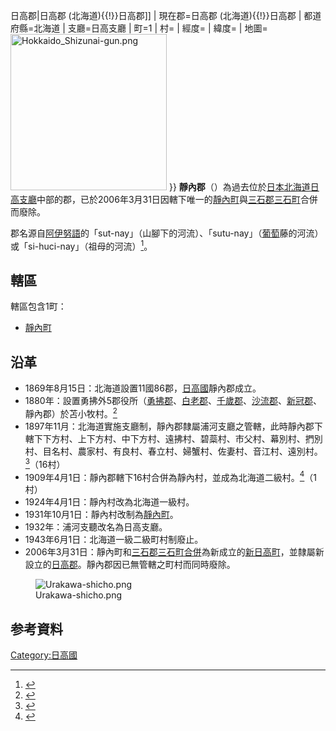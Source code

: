 {{日本郡 (廢除)
| 郡=靜內郡
| 日文原名=静内郡
| 平假名=しずないぐん
| 羅馬字拼音=Shizunai-gun
| 廢除時間=2006年3月31日
| 廢除理由=無管轄町村
| 廢除時處置=[[三石郡|三石郡]]、'''靜內郡''' → [[日高郡_(北海道){{!}}日高郡|日高郡 (北海道){{!}}日高郡]]
| 現在郡=日高郡 (北海道){{!}}日高郡
| 都道府縣=北海道
| 支廳=日高支廳
| 町=1
| 村=
| 經度=
| 緯度=
| 地圖=[[Image:Hokkaido_Shizunai-gun.png|250px]]
}}
'''靜內郡'''（{{jpn|j=静内郡|kyu=靜內郡|hg=しずないぐん|rm=Shizunai gun|f=y}}）為過去位於[[日本|日本]][[北海道|北海道]][[日高支廳|日高支廳]]中部的郡，已於2006年3月31日因轄下唯一的[[靜內町|靜內町]]與[[三石郡|三石郡]][[三石町|三石町]]合併而廢除。

郡名源自[[阿伊努語|阿伊努語]]的「sut-nay」（山腳下的河流）、「sutu-nay」（[[葡萄|葡萄]]藤的河流）或「si-huci-nay」（祖母的河流）<ref>{{Cite web|url=http://www.pref.hokkaido.lg.jp/ks/ass/grp/5160P.pdf|title=アイヌ語地名リスト|accessdate=2017-08-16|author=北海道庁|date=|publisher=北海道庁|archive-date=2018-04-17|archive-url=https://web.archive.org/web/20180417012332/http://www.pref.hokkaido.lg.jp/ks/ass/grp/5160P.pdf|dead-url=no}}</ref>。

==轄區==
轄區包含1町：
*[[靜內町|靜內町]]

==沿革==
*1869年8月15日：北海道設置11國86郡，[[日高國|日高國]]靜內郡成立。
*1880年：設置勇拂外5郡役所（[[勇拂郡|勇拂郡]]、[[白老郡|白老郡]]、[[千歲郡|千歲郡]]、[[沙流郡|沙流郡]]、[[新冠郡|新冠郡]]、靜內郡）於苫小牧村。<ref>{{Cite web| publisher=苫小牧市政府| title=苫小牧市的歷史| url=http://www.city.tomakomai.hokkaido.jp/history.htm| accessdate=2007年11月13日| language=ja| deadurl=yes| archiveurl=https://web.archive.org/web/20071114112525/http://www.city.tomakomai.hokkaido.jp/history.htm| archivedate=2007年11月14日}}</ref>
*1897年11月：北海道實施支廳制，靜內郡隸屬浦河支廳之管轄，此時靜內郡下轄下下方村、上下方村、中下方村、遠拂村、碧蘂村、市父村、幕別村、捫別村、目名村、農家村、有良村、春立村、婦蟹村、佐妻村、音江村、遠別村。<ref>{{Cite web| url=http://homepage1.nifty.com/ishato/tiri/sityoson/01hokkai/01_hokkai11.htm#hidaka| title=市町村的變遷 - 北海道［道央・道南］| publisher=ISSIE| accessdate=2008年6月14日| language=ja| deadurl=yes| archiveurl=https://web.archive.org/web/20090930122953/http://homepage1.nifty.com/ishato/tiri/sityoson/01hokkai/01_hokkai11.htm#hidaka| archivedate=2009年9月30日}}</ref>（16村）
*1909年4月1日：靜內郡轄下16村合併為靜內村，並成為北海道二級村。<ref>{{Cite web| publisher=靜內町公所| title=靜內町的歷史| url=http://www.hokkai.or.jp/shizunai/roots/roots.htm| accessdate=2007年10月17日| language=ja}}</ref>（1村）
*1924年4月1日：靜內村改為北海道一級村。
*1931年10月1日：靜內村改制為[[靜內町|靜內町]]。
*1932年：浦河支聽改名為日高支廳。
*1943年6月1日：北海道一級二級町村制廢止。
*2006年3月31日：靜內町和[[三石郡|三石郡]][[三石町|三石町]][[市町村合併|合併]]為新成立的[[新日高町|新日高町]]，並隸屬新設立的[[日高郡_(北海道)|日高郡]]。靜內郡因已無管轄之町村而同時廢除。
[[Image:Urakawa-shicho.png|thumb]]
==参考資料==
{{reflist}}

{{日高国的郡}}

[[Category:日高國|Category:日高國]]